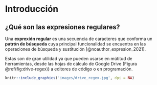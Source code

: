 # Introducción

## ¿Qué son las expresiones regulares?

Una **exprexión regular** es una secuencia de caracteres que conforma un **patrón de búsqueda** cuya principal funcionalidad se encuentra en las operaciones de búsqueda y sustitución [@noauthor_expresion_2021].

Estas son de gran utilidad ya que pueden usarse en mútitud de herramientas, desde las hojas de cálculo de Google Drive (Figura \@ref(fig:drive-regex)) a editores de código o en programación.

```r
knitr::include_graphics('images/drive_regex.jpg', dpi = NA)
```

